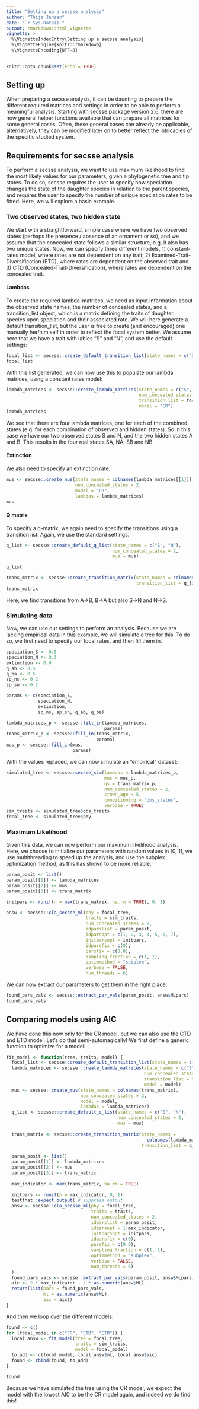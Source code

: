 ```yaml
---
title: "Setting up a secsse analysis"
author: "Thijs Janzen"
date: "`r Sys.Date()`"
output: rmarkdown::html_vignette
vignette: >
  %\VignetteIndexEntry{Setting up a secsse analysis}
  %\VignetteEngine{knitr::rmarkdown}
  %\VignetteEncoding{UTF-8}
---
```


```r
knitr::opts_chunk$set(echo = TRUE)
```

## Setting up

When preparing a secsse analysis, it can be daunting to prepare the different required matrices and settings in order to be able to perform a meaningful analysis. Starting with secsse package version 2.6, there are now general helper functions available that can prepare all matrices for some general cases. Often, these general cases can already be applicable, alternatively, they can be modified later on to better reflect the intricacies of the specific studied system.

## Requirements for secsse analysis

To perform a secsse analysis, we want to use maximum likelihood to find the most likely values for our parameters, given a phylogenetic tree and tip states. To do so, secsse requires the user to specify how speciation changes the state of the daughter species in relation to the parent species, and requires the user to specify the number of unique speciation rates to be fitted. Here, we will explore a basic example.

### Two observed states, two hidden state
We start with a straightforward, simple case where we have two observed states (perhaps the presence / absence of an ornament or so), and we assume that the concealed state follows a similar structure, e.g. it also has two unique states. 
Now, we can specify three different models, 1) constant-rates model, where rates are not dependent on any trait, 2) Examined-Trait-Diversification (ETD), where rates are dependent on the observed trait and 3) CTD (Concealed-Trait-Diversification), where rates are dependent on the concealed trait.

#### Lambdas
To create the required lambda-matrices, we need as input information about the observed state names, the number of concealed states, and a transition_list object, which is a matrix defining the traits of daughter species upon speciation and their associated rate. We will here generate a default transition_list, but the user is free to create (and encouraged) one manually her/him self in order to reflect the focal system better.
We assume here that we have a trait with lables "S" and "N", and use the default settings:

```r
focal_list <- secsse::create_default_transition_list(state_names = c("S", "N"))
focal_list
```

With this list generated, we can now use this to populate our lambda matrices, using a constant rates model:
```r
lambda_matrices <- secsse::create_lambda_matrices(state_names = c("S", "N"),
                                                  num_concealed_states = 2, 
                                                  transition_list = focal_list,
                                                  model = "CR")
lambda_matrices
```

We see that there are four lambda matrices, one for each of the combined states (e.g. for each combination of observed and hidden states). So in this case we have our two observed states S and N, and the two hidden states A and B. This results in the four real states SA, NA, SB and NB. 

#### Extinction

We also need to specify an extinction rate:

```r
mus <- secsse::create_mus(state_names = colnames(lambda_matrices[[1]]),
                          num_concealed_states = 2,
                          model = "CR",
                          lambdas = lambda_matrices)
mus
```

#### Q matrix

To specify a q-matrix, we again need to specify the transitions using a transition list. Again, we use the standard settings.

```r
q_list <- secsse::create_default_q_list(state_names = c("S", "N"),
                                        num_concealed_states = 2,
                                        mus = mus)

q_list

trans_matrix <- secsse::create_transition_matrix(state_names = colnames(lambda_matrices[[1]]),
                                                 transition_list = q_list)
trans_matrix
```
Here, we find transitions from A->B, B->A but also S->N and N->S.

### Simulating data
Now, we can use our settings to perform an analysis.
Because we are lacking empirical data in this example, we will simulate a tree for this. 
To do so, we first need to specify our focal rates, and then fill them in.

```r

speciation_S <- 0.5
speciation_N <- 0.3
extinction <- 0.0
q_ab <- 0.5
q_ba <- 0.5
sp_ns <- 0.2
sp_sn <- 0.2

params <- c(speciation_S, 
            speciation_N,
            extinction, 
            sp_ns, sp_sn, q_ab, q_ba)

lambda_matrices_p <- secsse::fill_in(lambda_matrices,
                                     params)
trans_matrix_p <- secsse::fill_in(trans_matrix,
                                  params)
mus_p <- secsse::fill_in(mus,
                         params)
```

With the values replaced, we can now simulate an "empirical" dataset:

```r
simulated_tree <- secsse::secsse_sim(lambdas = lambda_matrices_p,
                                     mus = mus_p,
                                     qs = trans_matrix_p,
                                     num_concealed_states = 2,
                                     crown_age = 5,
                                     conditioning = "obs_states",
                                     verbose = TRUE)
sim_traits <- simulated_tree$obs_traits
focal_tree <- simulated_tree$phy
```

### Maximum Likelihood

Given this data, we can now perform our maximum likelihood analysis. Here, we
choose to initialize our parameters with random values in [0, 1], we use 
multithreading to speed up the analysis, and use the subplex optimization 
method, as this has shown to be more reliable.

```r
param_posit <- list()
param_posit[[1]] <- lambda_matrices
param_posit[[2]] <- mus
param_posit[[3]] <- trans_matrix

initpars <- runif(n = max(trans_matrix, na.rm = TRUE), 0, 1)

answ <- secsse::cla_secsse_ml(phy = focal_tree,
                              traits = sim_traits,
                              num_concealed_states = 2,
                              idparslist = param_posit,
                              idparsopt = c(1, 2, 3, 4, 5, 6, 7),
                              initparsopt = initpars,
                              idparsfix = c(0),
                              parsfix = c(0.0),
                              sampling_fraction = c(1, 1),
                              optimmethod = "subplex",
                              verbose = FALSE,
                              num_threads = 6)
```

We can now extract our parameters to get them in the right place:

```r
found_pars_vals <- secsse::extract_par_vals(param_posit, answ$MLpars)
found_pars_vals
```

## Comparing models using AIC

We have done this now only for the CR model, but we can also use the 
CTD and ETD model. Let's do that semi-automagically! We first define a generic
function to optimize for a model:
```r
fit_model <- function(tree, traits, model) {
  focal_list <- secsse::create_default_transition_list(state_names = c("S", "N"))
  lambda_matrices <- secsse::create_lambda_matrices(state_names = c("S", "N"),
                                                    num_concealed_states = 2, 
                                                    transition_list = focal_list,
                                                    model = model)
  mus <- secsse::create_mus(state_names = colnames(trans_matrix),
                            num_concealed_states = 2,
                            model = model,
                            lambdas = lambda_matrices)
  q_list <- secsse::create_default_q_list(state_names = c("S", "N"),
                                          num_concealed_states = 2,
                                          mus = mus)
  
  trans_matrix <- secsse::create_transition_matrix(state_names = 
                                                     colnames(lambda_matrices[[1]]),
                                                   transition_list = q_list)
  
  param_posit <- list()
  param_posit[[1]] <- lambda_matrices
  param_posit[[2]] <- mus
  param_posit[[3]] <- trans_matrix
  
  max_indicator <- max(trans_matrix, na.rm = TRUE)
  
  initpars <- runif(n = max_indicator, 0, 1)
  testthat::expect_output( # suppress output
  answ <- secsse::cla_secsse_ml(phy = focal_tree,
                                traits = traits,
                                num_concealed_states = 2,
                                idparslist = param_posit,
                                idparsopt = 1:max_indicator,
                                initparsopt = initpars,
                                idparsfix = c(0),
                                parsfix = c(0.0),
                                sampling_fraction = c(1, 1),
                                optimmethod = "subplex",
                                verbose = FALSE,
                                num_threads = 6)
  )
  found_pars_vals <- secsse::extract_par_vals(param_posit, answ$MLpars)
  aic <- 2 * max_indicator - 2 * as.numeric(answ$ML)
  return(list(pars = found_pars_vals,
              ml = as.numeric(answ$ML),
              aic = aic))
}
```

And then we loop over the different models:

```r
found <- c()
for (focal_model in c("CR", "CTD", "ETD")) {
  local_answ <- fit_model(tree = focal_tree, 
                          traits = sim_traits,
                          model = focal_model)
  to_add <- c(focal_model, local_answ$ml, local_answ$aic)
  found <- rbind(found, to_add)
}

found
```

Because we have simulated the tree using the CR model, we expect the model with
the lowest AIC to be the CR model again, and indeed we do find this!
